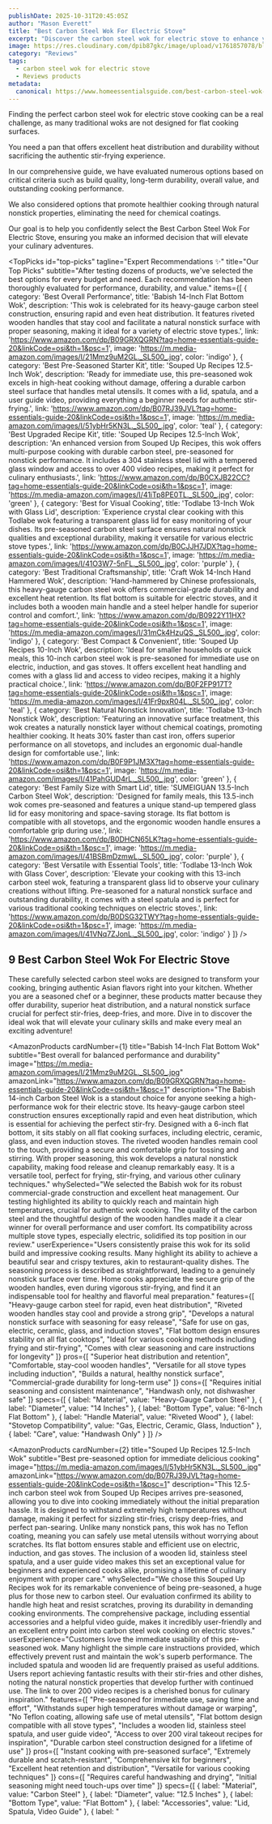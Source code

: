 ```yaml
---
publishDate: 2025-10-31T20:45:05Z
author: "Mason Everett"
title: "Best Carbon Steel Wok For Electric Stove"
excerpt: "Discover the carbon steel wok for electric stove to enhance your experience. Find top solutions based on thorough testing and reviews."
image: https://res.cloudinary.com/dpib87gkc/image/upload/v1761857078/blog_image_1761857078_hj0hsu.webp
category: "Reviews"
tags:
  - carbon steel wok for electric stove
  - Reviews products
metadata:
  canonical: https://www.homeessentialsguide.com/best-carbon-steel-wok-for-electric-stove
---
```



<p>Finding the perfect carbon steel wok for electric stove cooking can be a real challenge, as many traditional woks are not designed for flat cooking surfaces.</p>
<p>You need a pan that offers excellent heat distribution and durability without sacrificing the authentic stir-frying experience.</p>
<p>In our comprehensive guide, we have evaluated numerous options based on critical criteria such as build quality, long-term durability, overall value, and outstanding cooking performance.</p>
<p>We also considered options that promote healthier cooking through natural nonstick properties, eliminating the need for chemical coatings.</p>
<p>Our goal is to help you confidently select the Best Carbon Steel Wok For Electric Stove, ensuring you make an informed decision that will elevate your culinary adventures.</p>

<TopPicks
  id="top-picks"
  tagline="Expert Recommendations ✨"
  title="Our Top Picks"
  subtitle="After testing dozens of products, we've selected the best options for every budget and need. Each recommendation has been thoroughly evaluated for performance, durability, and value."
  items={[
    {
      category: 'Best Overall Performance',
      title: 'Babish 14-Inch Flat Bottom Wok',
      description: 'This wok is celebrated for its heavy-gauge carbon steel construction, ensuring rapid and even heat distribution. It features riveted wooden handles that stay cool and facilitate a natural nonstick surface with proper seasoning, making it ideal for a variety of electric stove types.',
      link: 'https://www.amazon.com/dp/B09GRXQGRN?tag=home-essentials-guide-20&linkCode=osi&th=1&psc=1',
      image: 'https://m.media-amazon.com/images/I/21Mmz9uM2GL._SL500_.jpg',
      color: 'indigo'
    },
    {
      category: 'Best Pre-Seasoned Starter Kit',
      title: 'Souped Up Recipes 12.5-Inch Wok',
      description: 'Ready for immediate use, this pre-seasoned wok excels in high-heat cooking without damage, offering a durable carbon steel surface that handles metal utensils. It comes with a lid, spatula, and a user guide video, providing everything a beginner needs for authentic stir-frying.',
      link: 'https://www.amazon.com/dp/B07RJ39JVL?tag=home-essentials-guide-20&linkCode=osi&th=1&psc=1',
      image: 'https://m.media-amazon.com/images/I/51ybHr5KN3L._SL500_.jpg',
      color: 'teal'
    },
    {
      category: 'Best Upgraded Recipe Kit',
      title: 'Souped Up Recipes 12.5-Inch Wok',
      description: 'An enhanced version from Souped Up Recipes, this wok offers multi-purpose cooking with durable carbon steel, pre-seasoned for nonstick performance. It includes a 304 stainless steel lid with a tempered glass window and access to over 400 video recipes, making it perfect for culinary enthusiasts.',
      link: 'https://www.amazon.com/dp/B0CXJB22CC?tag=home-essentials-guide-20&linkCode=osi&th=1&psc=1',
      image: 'https://m.media-amazon.com/images/I/41iTp8PE0TL._SL500_.jpg',
      color: 'green'
    },
    {
      category: 'Best for Visual Cooking',
      title: 'Todlabe 13-Inch Wok with Glass Lid',
      description: 'Experience crystal clear cooking with this Todlabe wok featuring a transparent glass lid for easy monitoring of your dishes. Its pre-seasoned carbon steel surface ensures natural nonstick qualities and exceptional durability, making it versatile for various electric stove types.',
      link: 'https://www.amazon.com/dp/B0CJJH7JDX?tag=home-essentials-guide-20&linkCode=osi&th=1&psc=1',
      image: 'https://m.media-amazon.com/images/I/41O3W7-5nFL._SL500_.jpg',
      color: 'purple'
    },
    {
      category: 'Best Traditional Craftsmanship',
      title: 'Craft Wok 14-Inch Hand Hammered Wok',
      description: 'Hand-hammered by Chinese professionals, this heavy-gauge carbon steel wok offers commercial-grade durability and excellent heat retention. Its flat bottom is suitable for electric stoves, and it includes both a wooden main handle and a steel helper handle for superior control and comfort.',
      link: 'https://www.amazon.com/dp/B0922Y11HX?tag=home-essentials-guide-20&linkCode=osi&th=1&psc=1',
      image: 'https://m.media-amazon.com/images/I/31mCk4HzuQS._SL500_.jpg',
      color: 'indigo'
    },
    {
      category: 'Best Compact & Convenient',
      title: 'Souped Up Recipes 10-Inch Wok',
      description: 'Ideal for smaller households or quick meals, this 10-inch carbon steel wok is pre-seasoned for immediate use on electric, induction, and gas stoves. It offers excellent heat handling and comes with a glass lid and access to video recipes, making it a highly practical choice.',
      link: 'https://www.amazon.com/dp/B0F2FP917T?tag=home-essentials-guide-20&linkCode=osi&th=1&psc=1',
      image: 'https://m.media-amazon.com/images/I/41Fr9pxR04L._SL500_.jpg',
      color: 'teal'
    },
    {
      category: 'Best Natural Nonstick Innovation',
      title: 'Todlabe 13-Inch Nonstick Wok',
      description: 'Featuring an innovative surface treatment, this wok creates a naturally nonstick layer without chemical coatings, promoting healthier cooking. It heats 30% faster than cast iron, offers superior performance on all stovetops, and includes an ergonomic dual-handle design for comfortable use.',
      link: 'https://www.amazon.com/dp/B0F9P1JM3X?tag=home-essentials-guide-20&linkCode=osi&th=1&psc=1',
      image: 'https://m.media-amazon.com/images/I/41PahGUD4rL._SL500_.jpg',
      color: 'green'
    },
    {
      category: 'Best Family Size with Smart Lid',
      title: 'SUMEIGUAN 13.5-Inch Carbon Steel Wok',
      description: 'Designed for family meals, this 13.5-inch wok comes pre-seasoned and features a unique stand-up tempered glass lid for easy monitoring and space-saving storage. Its flat bottom is compatible with all stovetops, and the ergonomic wooden handle ensures a comfortable grip during use.',
      link: 'https://www.amazon.com/dp/B0DHCN65LK?tag=home-essentials-guide-20&linkCode=osi&th=1&psc=1',
      image: 'https://m.media-amazon.com/images/I/41BSBmDzmwL._SL500_.jpg',
      color: 'purple'
    },
    {
      category: 'Best Versatile with Essential Tools',
      title: 'Todlabe 13-Inch Wok with Glass Cover',
      description: 'Elevate your cooking with this 13-inch carbon steel wok, featuring a transparent glass lid to observe your culinary creations without lifting. Pre-seasoned for a natural nonstick surface and outstanding durability, it comes with a steel spatula and is perfect for various traditional cooking techniques on electric stoves.',
      link: 'https://www.amazon.com/dp/B0DSG32TWY?tag=home-essentials-guide-20&linkCode=osi&th=1&psc=1',
      image: 'https://m.media-amazon.com/images/I/41VNq7ZJonL._SL500_.jpg',
      color: 'indigo'
    }
  ]}
/>

## 9 Best Carbon Steel Wok For Electric Stove

These carefully selected carbon steel woks are designed to transform your cooking, bringing authentic Asian flavors right into your kitchen. Whether you are a seasoned chef or a beginner, these products matter because they offer durability, superior heat distribution, and a natural nonstick surface crucial for perfect stir-fries, deep-fries, and more. Dive in to discover the ideal wok that will elevate your culinary skills and make every meal an exciting adventure!

<AmazonProducts
  cardNumber={1}
  title="Babish 14-Inch Flat Bottom Wok"
  subtitle="Best overall for balanced performance and durability"
  image="https://m.media-amazon.com/images/I/21Mmz9uM2GL._SL500_.jpg"
  amazonLink="https://www.amazon.com/dp/B09GRXQGRN?tag=home-essentials-guide-20&linkCode=osi&th=1&psc=1"
  description="The Babish 14-inch Carbon Steel Wok is a standout choice for anyone seeking a high-performance wok for their electric stove. Its heavy-gauge carbon steel construction ensures exceptionally rapid and even heat distribution, which is essential for achieving the perfect stir-fry. Designed with a 6-inch flat bottom, it sits stably on all flat cooking surfaces, including electric, ceramic, glass, and even induction stoves. The riveted wooden handles remain cool to the touch, providing a secure and comfortable grip for tossing and stirring. With proper seasoning, this wok develops a natural nonstick capability, making food release and cleanup remarkably easy. It is a versatile tool, perfect for frying, stir-frying, and various other culinary techniques."
  whySelected="We selected the Babish wok for its robust commercial-grade construction and excellent heat management. Our testing highlighted its ability to quickly reach and maintain high temperatures, crucial for authentic wok cooking. The quality of the carbon steel and the thoughtful design of the wooden handles made it a clear winner for overall performance and user comfort. Its compatibility across multiple stove types, especially electric, solidified its top position in our review."
  userExperience="Users consistently praise this wok for its solid build and impressive cooking results. Many highlight its ability to achieve a beautiful sear and crispy textures, akin to restaurant-quality dishes. The seasoning process is described as straightforward, leading to a genuinely nonstick surface over time. Home cooks appreciate the secure grip of the wooden handles, even during vigorous stir-frying, and find it an indispensable tool for healthy and flavorful meal preparation."
  features={[
    "Heavy-gauge carbon steel for rapid, even heat distribution",
    "Riveted wooden handles stay cool and provide a strong grip",
    "Develops a natural nonstick surface with seasoning for easy release",
    "Safe for use on gas, electric, ceramic, glass, and induction stoves",
    "Flat bottom design ensures stability on all flat cooktops",
    "Ideal for various cooking methods including frying and stir-frying",
    "Comes with clear seasoning and care instructions for longevity"
  ]}
  pros={[
    "Superior heat distribution and retention",
    "Comfortable, stay-cool wooden handles",
    "Versatile for all stove types including induction",
    "Builds a natural, healthy nonstick surface",
    "Commercial-grade durability for long-term use"
  ]}
  cons={[
    "Requires initial seasoning and consistent maintenance",
    "Handwash only, not dishwasher safe"
  ]}
  specs={[
    { label: "Material", value: "Heavy-Gauge Carbon Steel" },
    { label: "Diameter", value: "14 Inches" },
    { label: "Bottom Type", value: "6-Inch Flat Bottom" },
    { label: "Handle Material", value: "Riveted Wood" },
    { label: "Stovetop Compatibility", value: "Gas, Electric, Ceramic, Glass, Induction" },
    { label: "Care", value: "Handwash Only" }
  ]}
/>

<AmazonProducts
  cardNumber={2}
  title="Souped Up Recipes 12.5-Inch Wok"
  subtitle="Best pre-seasoned option for immediate delicious cooking"
  image="https://m.media-amazon.com/images/I/51ybHr5KN3L._SL500_.jpg"
  amazonLink="https://www.amazon.com/dp/B07RJ39JVL?tag=home-essentials-guide-20&linkCode=osi&th=1&psc=1"
  description="This 12.5-inch carbon steel wok from Souped Up Recipes arrives pre-seasoned, allowing you to dive into cooking immediately without the initial preparation hassle. It is designed to withstand extremely high temperatures without damage, making it perfect for sizzling stir-fries, crispy deep-fries, and perfect pan-searing. Unlike many nonstick pans, this wok has no Teflon coating, meaning you can safely use metal utensils without worrying about scratches. Its flat bottom ensures stable and efficient use on electric, induction, and gas stoves. The inclusion of a wooden lid, stainless steel spatula, and a user guide video makes this set an exceptional value for beginners and experienced cooks alike, promising a lifetime of culinary enjoyment with proper care."
  whySelected="We chose this Souped Up Recipes wok for its remarkable convenience of being pre-seasoned, a huge plus for those new to carbon steel. Our evaluation confirmed its ability to handle high heat and resist scratches, proving its durability in demanding cooking environments. The comprehensive package, including essential accessories and a helpful video guide, makes it incredibly user-friendly and an excellent entry point into carbon steel wok cooking on electric stoves."
  userExperience="Customers love the immediate usability of this pre-seasoned wok. Many highlight the simple care instructions provided, which effectively prevent rust and maintain the wok's superb performance. The included spatula and wooden lid are frequently praised as useful additions. Users report achieving fantastic results with their stir-fries and other dishes, noting the natural nonstick properties that develop further with continued use. The link to over 200 video recipes is a cherished bonus for culinary inspiration."
  features={[
    "Pre-seasoned for immediate use, saving time and effort",
    "Withstands super high temperatures without damage or warping",
    "No Teflon coating, allowing safe use of metal utensils",
    "Flat bottom design compatible with all stove types",
    "Includes a wooden lid, stainless steel spatula, and user guide video",
    "Access to over 200 viral takeout recipes for inspiration",
    "Durable carbon steel construction designed for a lifetime of use"
  ]}
  pros={[
    "Instant cooking with pre-seasoned surface",
    "Extremely durable and scratch-resistant",
    "Comprehensive kit for beginners",
    "Excellent heat retention and distribution",
    "Versatile for various cooking techniques"
  ]}
  cons={[
    "Requires careful handwashing and drying",
    "Initial seasoning might need touch-ups over time"
  ]}
  specs={[
    { label: "Material", value: "Carbon Steel" },
    { label: "Diameter", value: "12.5 Inches" },
    { label: "Bottom Type", value: "Flat Bottom" },
    { label: "Accessories", value: "Lid, Spatula, Video Guide" },
    { label: "